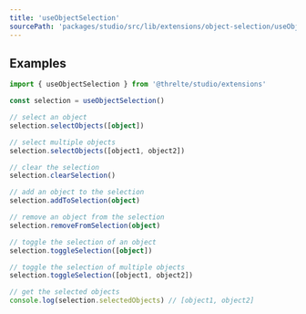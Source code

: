 ```yaml
---
title: 'useObjectSelection'
sourcePath: 'packages/studio/src/lib/extensions/object-selection/useObjectSelection.svelte.ts'
---
```


## Examples

```ts
import { useObjectSelection } from '@threlte/studio/extensions'

const selection = useObjectSelection()

// select an object
selection.selectObjects([object])

// select multiple objects
selection.selectObjects([object1, object2])

// clear the selection
selection.clearSelection()

// add an object to the selection
selection.addToSelection(object)

// remove an object from the selection
selection.removeFromSelection(object)

// toggle the selection of an object
selection.toggleSelection([object])

// toggle the selection of multiple objects
selection.toggleSelection([object1, object2])

// get the selected objects
console.log(selection.selectedObjects) // [object1, object2]
```
